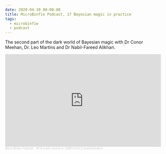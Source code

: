 ```yaml
---
date: 2020-04-30 00:00:00
title: MicroBinfie Podcast, 17 Bayesian magic in practice
tags:
  - microbinfie
  - podcast
---
```

The second part of the dark world of Bayesian magic with Dr Conor
Meehan, Dr. Leo Martins and Dr Nabil-Fareed Alikhan.

<iframe width="100%" height="300" scrolling="no" frameborder="no" allow="autoplay" src="https://w.soundcloud.com/player/?url=https%3A//api.soundcloud.com/tracks/739228246&color=%23ff5500&auto_play=false&hide_related=false&show_comments=true&show_user=true&show_reposts=false&show_teaser=true&visual=true"></iframe><div style="font-size: 10px; color: #cccccc;line-break: anywhere;word-break: normal;overflow: hidden;white-space: nowrap;text-overflow: ellipsis; font-family: Interstate,Lucida Grande,Lucida Sans Unicode,Lucida Sans,Garuda,Verdana,Tahoma,sans-serif;font-weight: 100;"><a href="https://soundcloud.com/microbinfie" title="Micro Binfie Podcast" target="_blank" style="color: #cccccc; text-decoration: none;">Micro Binfie Podcast</a> · <a href="https://soundcloud.com/microbinfie/40-a-crash-course-in-sars-cov-2-bioinformatics" title="17 Bayesian magic in practice" target="_blank" style="color: #cccccc; text-decoration: none;">40 A crash course in SARS-CoV-2 bioinformatics</a></div>
